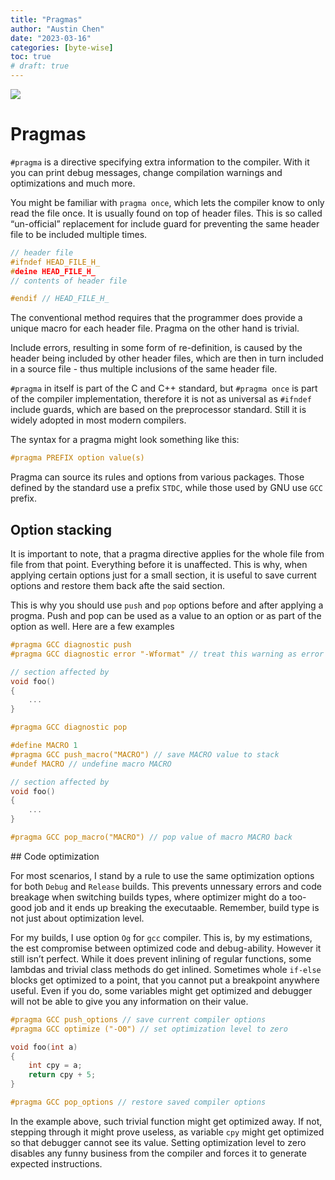 ```yaml
---
title: "Pragmas"
author: "Austin Chen"
date: "2023-03-16"
categories: [byte-wise]
toc: true
# draft: true
---
```


![](thumbnail.jpg)


# Pragmas

`#pragma` is a directive specifying extra information to the compiler. With it you can print debug messages, change compilation warnings and optimizations and much more.

You might be familiar with `pragma once`, which lets the compiler know to only read the file once. It is usually found on top of header files. This is so called "un-official" replacement for include guard for preventing the same header file to be included multiple times.

```c
// header file
#ifndef HEAD_FILE_H_
#deine HEAD_FILE_H_
// contents of header file

#endif // HEAD_FILE_H_
```

The conventional method requires that the programmer does provide a unique macro for each header file. Pragma on the other hand is trivial.

Include errors, resulting in some form of re-definition, is caused by the header being included by other header files, which are then in turn included in a source file - thus multiple inclusions of the same header file.

`#pragma` in itself is part of the C and C++ standard, but `#pragma once` is part of the compiler implementation, therefore it is not as universal as `#ifndef` include guards, which are based on the preprocessor standard. Still it is widely adopted in most modern compilers.

The syntax for a pragma might look something like this:
```c
#pragma PREFIX option value(s)
```

Pragma can source its rules and options from various packages. Those defined by the standard use a prefix `STDC`, while those used by GNU use `GCC` prefix.

## Option stacking

It is important to note, that a pragma directive applies for the whole file from file from that point. Everything before it is unaffected. This is why, when applying certain options just for a small section, it is useful to save current options and restore them back afte the said section.

This is why you should use `push` and `pop` options before and after applying a progma. Push and pop can be used as a value to an option or as part of the option as well. Here are a few examples

```c
#pragma GCC diagnostic push
#pragma GCC diagnostic error "-Wformat" // treat this warning as error

// section affected by
void foo()
{
    ...
}

#pragma GCC diagnostic pop
```

```c
#define MACRO 1
#pragma GCC push_macro("MACRO") // save MACRO value to stack
#undef MACRO // undefine macro MACRO

// section affected by
void foo()
{
    ...
}

#pragma GCC pop_macro("MACRO") // pop value of macro MACRO back
```

 ## Code optimization

For most scenarios, I stand by a rule to use the same optimization options for both `Debug` and `Release` builds. This prevents unnessary errors and code breakage when switching builds types, where optimizer might do a too-good job and it ends up breaking the executaable. Remember, build type is not just about optimization level.

For my builds, I use option `Og` for `gcc` compiler. This is, by my estimations, the est compromise between optimized code and debug-ability. However it still isn't perfect. While it does prevent inlining of regular functions, some lambdas and trivial class methods do get inlined. Sometimes whole `if-else` blocks get optimized to a point, that you cannot put a breakpoint anywhere useful. Even if you do, some variables might get optimized and debugger will not be able to give you any information on their value.

```c
#pragma GCC push_options // save current compiler options
#pragma GCC optimize ("-O0") // set optimization level to zero

void foo(int a)
{
    int cpy = a;
    return cpy + 5;
}

#pragma GCC pop_options // restore saved compiler options
```

In the example above, such trivial function might get optimized away. If not, stepping through it might prove useless, as variable `cpy` might get optimized so that debugger cannot see its value. Setting optimization level to zero disables any funny business from the compiler and forces it to generate expected instructions.


